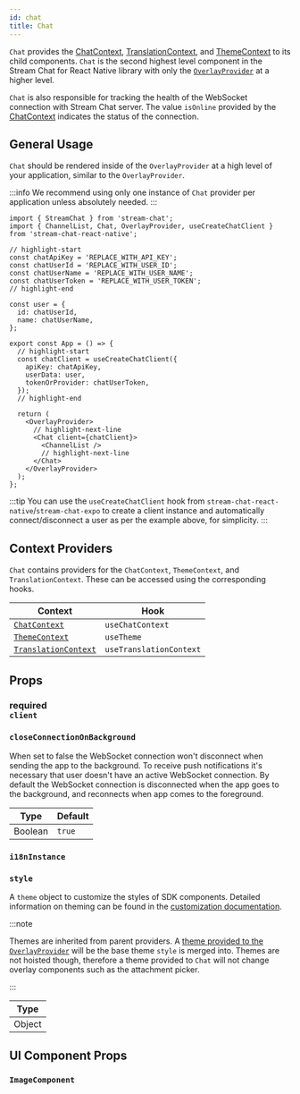 ```yaml
---
id: chat
title: Chat
---
```



`Chat` provides the [ChatContext](../contexts/channel-context.mdx), [TranslationContext](../contexts/translation-context.mdx), and [ThemeContext](../contexts/theme-context.mdx) to its child components.
`Chat` is the second highest level component in the Stream Chat for React Native library with only the [`OverlayProvider`](./overlay-provider.mdx) at a higher level.

`Chat` is also responsible for tracking the health of the WebSocket connection with Stream Chat server.
The value `isOnline` provided by the [ChatContext](../contexts/chat-context.mdx#isonline) indicates the status of the connection.

## General Usage

`Chat` should be rendered inside of the `OverlayProvider` at a high level of your application, similar to the `OverlayProvider`.

:::info
We recommend using only one instance of `Chat` provider per application unless absolutely needed.
:::

```tsx
import { StreamChat } from 'stream-chat';
import { ChannelList, Chat, OverlayProvider, useCreateChatClient } from 'stream-chat-react-native';

// highlight-start
const chatApiKey = 'REPLACE_WITH_API_KEY';
const chatUserId = 'REPLACE_WITH_USER_ID';
const chatUserName = 'REPLACE_WITH_USER_NAME';
const chatUserToken = 'REPLACE_WITH_USER_TOKEN';
// highlight-end

const user = {
  id: chatUserId,
  name: chatUserName,
};

export const App = () => {
  // highlight-start
  const chatClient = useCreateChatClient({
    apiKey: chatApiKey,
    userData: user,
    tokenOrProvider: chatUserToken,
  });
  // highlight-end

  return (
    <OverlayProvider>
      // highlight-next-line
      <Chat client={chatClient}>
        <ChannelList />
        // highlight-next-line
      </Chat>
    </OverlayProvider>
  );
};
```

:::tip
You can use the `useCreateChatClient` hook from `stream-chat-react-native`/`stream-chat-expo` to create a client instance and automatically connect/disconnect a user as per the example above, for simplicity.
:::

## Context Providers

`Chat` contains providers for the `ChatContext`, `ThemeContext`, and `TranslationContext`.
These can be accessed using the corresponding hooks.

| Context                                                                                                                                                   | Hook                    |
| --------------------------------------------------------------------------------------------------------------------------------------------------------- | ----------------------- |
| [`ChatContext`](https://github.com/GetStream/stream-chat-react-native/blob/develop/package/src/contexts/chatContext/ChatContext.tsx)                      | `useChatContext`        |
| [`ThemeContext`](https://github.com/GetStream/stream-chat-react-native/blob/develop/package/src/contexts/themeContext/ThemeContext.tsx)                   | `useTheme`              |
| [`TranslationContext`](https://github.com/GetStream/stream-chat-react-native/blob/develop/package/src/contexts/translationContext/TranslationContext.tsx) | `useTranslationContext` |

## Props

### <div class="label description required">required</div> `client`

<Client />

### `closeConnectionOnBackground`

When set to false the WebSocket connection won't disconnect when sending the app to the background.
To receive push notifications it's necessary that user doesn't have an active WebSocket connection.
By default the WebSocket connection is disconnected when the app goes to the background, and reconnects when app comes to the foreground.

| Type    | Default |
| ------- | ------- |
| Boolean | `true`  |

### `i18nInstance`

<I18nInstance />

### `style`

A `theme` object to customize the styles of SDK components.
Detailed information on theming can be found in the [customization documentation](../customization/theme.mdx).

:::note

Themes are inherited from parent providers.
A [theme provided to the `OverlayProvider`](./overlay-provider.mdx#value) will be the base theme `style` is merged into.
Themes are not hoisted though, therefore a theme provided to `Chat` will not change overlay components such as the attachment picker.

:::

| Type   |
| ------ |
| Object |

## UI Component Props

### `ImageComponent`

<ImageComponent />
